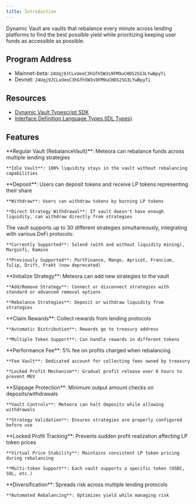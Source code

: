 ```yaml
---
title: Introduction
---
```


Dynamic Vault are vaults that rebalance every minute across lending platforms to find the best possible yield while prioritizing keeping user funds as accessible as possible.

## Program Address

- Mainnet-beta: `24Uqj9JCLxUeoC3hGfh5W3s9FM9uCHDS2SG3LYwBpyTi`
- Devnet: `24Uqj9JCLxUeoC3hGfh5W3s9FM9uCHDS2SG3LYwBpyTi`

## Resources

- [Dynamic Vault Typescript SDK](https://github.com/MeteoraAg/vault-sdk)
- [Interface Definition Language Types (IDL Types)](https://github.com/MeteoraAg/vault-sdk/blob/main/ts-client/src/vault/idl.ts)

## Features

<CardGroup cols={2}>
  <Card title="Vault Types" icon="vault" iconType="solid">
    **Regular Vault (RebalanceVault)**: Meteora can rebalance funds across multiple lending strategies
    
    **Idle Vault**: 100% liquidity stays in the vault without rebalancing capabilities
  </Card>
  
  <Card title="User Operations" icon="user" iconType="solid">
    **Deposit**: Users can deposit tokens and receive LP tokens representing their share
    
    **Withdraw**: Users can withdraw tokens by burning LP tokens
    
    **Direct Strategy Withdrawal**: If vault doesn't have enough liquidity, can withdraw directly from strategies
  </Card>
  
  <Card title="Multi-Strategy Support" icon="layer-group" iconType="solid">
    The vault supports up to 30 different strategies simultaneously, integrating with various DeFi protocols:
    
    **Currently Supported**: Solend (with and without liquidity mining), Marginfi, Kamino
    
    **Previously Supported**: PortFinance, Mango, Apricot, Francium, Tulip, Drift, Frakt (now deprecated)
  </Card>
  
  <Card title="Strategy Management" icon="gears" iconType="solid">
    **Initialize Strategy**: Meteora can add new strategies to the vault
    
    **Add/Remove Strategy**: Connect or disconnect strategies with standard or advanced removal options
    
    **Rebalance Strategies**: Deposit or withdraw liquidity from strategies
  </Card>
  
  <Card title="Rewards System" icon="gift" iconType="solid">
    **Claim Rewards**: Collect rewards from lending protocols
    
    **Automatic Distribution**: Rewards go to treasury address
    
    **Multiple Token Support**: Can handle rewards in different tokens
  </Card>
  
  <Card title="Fee System" icon="coins" iconType="solid">
    **Performance Fee**: 5% fee on profits charged when rebalancing
    
    **Fee Vault**: Dedicated account for collecting fees owned by treasury
    
    **Locked Profit Mechanism**: Gradual profit release over 6 hours to prevent MEV
  </Card>
  
  <Card title="Security Features" icon="lock" iconType="solid">
    **Slippage Protection**: Minimum output amount checks on deposits/withdrawals
    
    **Vault Controls**: Meteora can halt deposits while allowing withdrawals
    
    **Strategy Validation**: Ensures strategies are properly configured before use
  </Card>
  
  <Card title="Advanced Financial Features" icon="chart-line" iconType="solid">
    **Locked Profit Tracking**: Prevents sudden profit realization affecting LP token prices
    
    **Virtual Price Stability**: Maintains consistent LP token pricing during rebalancing
    
    **Multi-token Support**: Each vault supports a specific token (USDC, SOL, etc.)
  </Card>
  
  <Card title="Risk Management" icon="shield" iconType="solid">
    **Diversification**: Spreads risk across multiple lending protocols
    
    **Automated Rebalancing**: Optimizes yield while managing risk
  </Card>
</CardGroup>